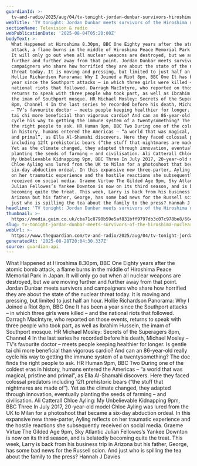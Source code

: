 ```yaml
---
guardianId: >-
  tv-and-radio/2025/aug/04/tv-tonight-jordan-dunbar-survivors-hiroshima-nuclear-bomb-documentary
webTitle: 'TV tonight: Jordan Dunbar meets survivors of the Hiroshima nuclear bomb'
sectionName: Television & radio
webPublicationDate: '2025-08-04T05:20:00Z'
bodyText: >-
  What Happened at Hiroshima 8.30pm, BBC One Eighty years after the atomic bomb
  attack, a flame burns in the middle of Hiroshima Peace Memorial Park in Japan.
  It will only go out when all nuclear weapons are destroyed, but we are moving
  further and further away from that point. Jordan Dunbar meets survivors and
  campaigners who share how horrified they are about the state of the nuclear
  threat today. It is moving and pressing, but limited to just half an hour.
  Hollie Richardson Panorama: Why I Joined a Riot 8pm, BBC One It has been a
  year since the Southport attacks – in which three girls were killed – and the
  national riots that followed. Darragh MacIntyre, who reported on those events,
  returns to speak with three people who took part, as well as Ibrahim Hussein,
  the imam of Southport mosque. HR Michael Mosley: Secrets of the Superagers
  8pm, Channel 4 In the last series he recorded before his death, Michael Mosley
  – TV’s favourite doctor – meets people keeping healthier for longer. Is gentle
  tai chi more beneficial than vigorous cardio? And can an 86-year-old really
  cycle his way to getting the immune system of a twentysomething? The doc finds
  the right people to ask. HR Human 9pm, BBC Two During one of the coldest eras
  in history, humans entered the Americas – “a world that was magical, pristine
  and primal”, as Ella Al-Shamahi discovers. Here they faced colossal predators
  including 12ft prehistoric bears (“the stuff that nightmares are made of”).
  Yet as the climate changed, they adapted through innovation, eventually
  planting the seeds of farming – and civilisation. Ali Catterall Chloe Ayling:
  My Unbelievable Kidnapping 9pm, BBC Three In July 2017, 20-year-old model
  Chloe Ayling was lured from the UK to Milan for a photoshoot that became a
  six-day abduction ordeal. In this expansive new three-parter, Ayling reflects
  on her traumatic experience and the hostile reactions she subsequently
  received on social media. Graeme Virtue The Gilded Age 9pm, Sky Atlantic
  Julian Fellowes’s Yankee Downton is now on its third season, and is belatedly
  becoming quite the treat. This week, Larry is back from his business trip in
  Arizona but his father, George, has some bad news for the Russell scion. And
  just who is spilling the tea about the family to the press? Hannah J Davies
headline: 'TV tonight: Jordan Dunbar meets survivors of the Hiroshima nuclear bomb'
thumbnail: >-
  https://media.guim.co.uk/cba71c8790b59e5af831bff9797db3c07c978be8/664_0_5000_4000/500.jpg
slug: tv-tonight-jordan-dunbar-meets-survivors-of-the-hiroshima-nuclear-bomb
webUrl: >-
  https://www.theguardian.com/tv-and-radio/2025/aug/04/tv-tonight-jordan-dunbar-survivors-hiroshima-nuclear-bomb-documentary
generatedAt: '2025-08-28T20:04:30.337Z'
source: guardian-api
---
```

What Happened at Hiroshima 8.30pm, BBC One Eighty years after the atomic bomb attack, a flame burns in the middle of Hiroshima Peace Memorial Park in Japan. It will only go out when all nuclear weapons are destroyed, but we are moving further and further away from that point. Jordan Dunbar meets survivors and campaigners who share how horrified they are about the state of the nuclear threat today. It is moving and pressing, but limited to just half an hour. Hollie Richardson Panorama: Why I Joined a Riot 8pm, BBC One It has been a year since the Southport attacks – in which three girls were killed – and the national riots that followed. Darragh MacIntyre, who reported on those events, returns to speak with three people who took part, as well as Ibrahim Hussein, the imam of Southport mosque. HR Michael Mosley: Secrets of the Superagers 8pm, Channel 4 In the last series he recorded before his death, Michael Mosley – TV’s favourite doctor – meets people keeping healthier for longer. Is gentle tai chi more beneficial than vigorous cardio? And can an 86-year-old really cycle his way to getting the immune system of a twentysomething? The doc finds the right people to ask. HR Human 9pm, BBC Two During one of the coldest eras in history, humans entered the Americas – “a world that was magical, pristine and primal”, as Ella Al-Shamahi discovers. Here they faced colossal predators including 12ft prehistoric bears (“the stuff that nightmares are made of”). Yet as the climate changed, they adapted through innovation, eventually planting the seeds of farming – and civilisation. Ali Catterall Chloe Ayling: My Unbelievable Kidnapping 9pm, BBC Three In July 2017, 20-year-old model Chloe Ayling was lured from the UK to Milan for a photoshoot that became a six-day abduction ordeal. In this expansive new three-parter, Ayling reflects on her traumatic experience and the hostile reactions she subsequently received on social media. Graeme Virtue The Gilded Age 9pm, Sky Atlantic Julian Fellowes’s Yankee Downton is now on its third season, and is belatedly becoming quite the treat. This week, Larry is back from his business trip in Arizona but his father, George, has some bad news for the Russell scion. And just who is spilling the tea about the family to the press? Hannah J Davies
